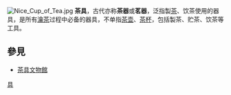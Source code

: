 [[File:Nice_Cup_of_Tea.jpg|thumb]]
'''茶具'''，古代亦称'''茶器'''或'''茗器'''，泛指製[[茶|茶]]、饮茶使用的器具，是所有[[瀹茶|瀹茶]]过程中必备的器具，不单指[[茶壶|茶壶]]、[[茶杯|茶杯]]，包括製茶、贮茶、饮茶等工具。

==參見==
*[[茶具文物館|茶具文物館]]
{{Authority control}}
[[Category:茶具|具]]